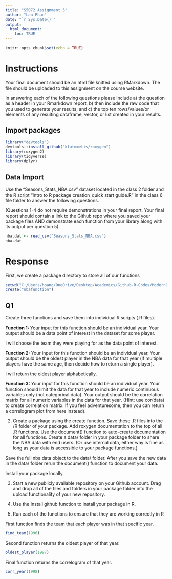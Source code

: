 ```yaml
---
title: "S5072 Assignment 5"
author: "Lan Phan"
date: "`r Sys.Date()`"
output: 
  html_document:
    toc: TRUE
---
```


```r
knitr::opts_chunk$set(echo = TRUE)
```

# Instructions

Your final document should be an html file knitted using RMarkdown.   The file should be uploaded to this assignment on the course website.  

In answering each of the following questions please include a) the question as a header in your Rmarkdown report, b) then include the raw code that you used to generate your results, and c) the top ten rows/values/or elements of any resulting dataframe, vector, or list created in your results.

## Import packages
```r
library("devtools")
devtools::install_github("klutometis/roxygen")
library(roxygen2)
library(tidyverse)
library(dplyr)
```



## Data Import

Use the “Seasons_Stats_NBA.csv” dataset located in the class 2 folder and the R script "Intro to R package creation_quick start guide.R" in the class 6 file folder to answer the following questions.

(Questions 1-4 do not require demonstrations in your final report.  Your final report should contain a link to the Github repo where you saved your package files AND demonstrate each function from your library along with its output per question 5).

```r
nba.dat <- read_csv("Seasons_Stats_NBA.csv")
nba.dat
```

# Response

First, we create a package directory to store all of our functions

```r
setwd("C:/Users/hoang/OneDrive/Desktop/Academics/Github-R-Codes/ModernDataStructures")
create("nbafunction")
```


## Q1

Create three functions and save them into individual R scripts (.R files).  

**Function 1:** 
Your input for this function should be an individual year.  Your output should be a data point of interest in the dataset for some player.

I will choose the team they were playing for as the data point of interest.


**Function 2:** 
Your input for this function should be an individual year.  Your output should be the oldest player in the NBA data for that year (if multiple players have the same age, then decide how to return a single player).

I will return the oldest player alphabetically.


**Function 3:** 
Your input for this function should be an individual year.  Your function should limit the data for that year to include numeric continuous variables only (not categorical data).  Your output should be the correlation matrix for all numeric variables in the data for that year.  (Hint: use cor(data) to create correlation matrix.  If you feel adventuresome, then you can return a correlogram plot from here instead).


2. Create a package using the create function.  Save these .R files into the /R folder of your package.  Add roxygen documentation to the top of all .R functions.  Use the document() function to auto-create documentation for all functions.  Create a data/ folder in your package folder to share the NBA data with end users.  (Or use internal data, either way is fine as long as your data is accessible to your package functions.)

Save the full nba data object to the data/ folder.  After you save the new data in the data/ folder rerun the document() function to document your data.

Install your package locally.  


3. Start a new publicly available repository on your Github account.  Drag and drop all of the files and folders in your package folder into the upload functionality of your new repository.

4. Use the Install github function to install your package in R.  


5. Run each of the functions to ensure that they are working correctly in R

First function finds the team that each player was in that specific year. 
```r
find_team(1996)
```

Second function returns the oldest player of that year.
```r
oldest_player(1997)
```

Final function returns the correlogram of that year. 
```r
corr_year(1998)
```